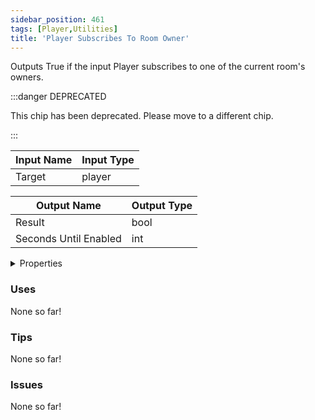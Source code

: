 ```yaml
---
sidebar_position: 461
tags: [Player,Utilities]
title: 'Player Subscribes To Room Owner'
---
```


Outputs True if the input Player subscribes to one of the current room's owners.

:::danger DEPRECATED

This chip has been deprecated. Please move to a different chip.

:::


<EsbSvg />

| Input Name | Input Type |
|-----------|-----------|
| Target | player |

| Output Name | Output Type |
|-----------|-----------|
| Result | bool |
| Seconds Until Enabled | int |


<details>
  <summary>Properties</summary>
  <div>
    <div>
    <table>
      <thead>
        <tr>
          <th>Is beta required?</th>
          <th>❌</th>
        </tr>
        <tr>
          <th>Is this chip a trolling risk?</th>
          <th>❌</th>
        </tr>
        <tr>
          <th>Is this chip a role assignment risk?</th>
          <th>❌</th>
        </tr>
        <tr>
          <th>Chip UUID</th>
          <th>7e321d9b-4500-4917-9361-a32e1463401c</th>
        </tr>
      </thead>
    </table>
    </div>
  </div>
</details>

### Uses

None so far!

### Tips

None so far!

### Issues

None so far!